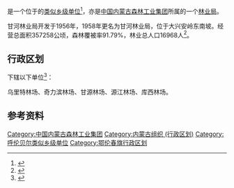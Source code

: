 {{中国乡级行政区|15/07/23/407/000
|行政区全称           = {{PAGENAMEBASE}}<br>甘河森林工业有限公司
|上级行政区           = [[中国内蒙古森林工业集团|中国内蒙古森林工业集团]]<br>[[内蒙古大兴安岭重点国有林管理局|内蒙古大兴安岭重点国有林管理局]]
|政府驻地             = [[鄂伦春自治旗|鄂伦春自治旗]][[甘河镇_(鄂伦春自治旗)|甘河镇]]
}}

'''{{PAGENAMEBASE}}'''是一个位于{{PRC admin/fullname|15/07/23/407/000|3}}的[[类似乡级单位|类似乡级单位]]<ref>{{PRC admin/ref sgc|{{PRC admin/parent|15/07/23/407/000}}}}</ref>，亦是[[中国内蒙古森林工业集团|中国内蒙古森林工业集团]]所属的一个[[林业局|林业局]]。

甘河林业局开发于1956年，1958年更名为甘河林业局，位于大兴安岭东南坡。经营总面积357258公顷，森林覆被率91.79%，林业总人口16968人<ref>{{cite book |editor=李洪君 |title=《内蒙古大兴安岭林管局中国内蒙古森工集团统计资料汇编》 |date=2012.08 |publisher=中国统计出版社 |isbn=978-7-5037-6535-3}}</ref>。

== 行政区划 ==
{{PAGENAMEBASE}}下辖以下单位<ref>{{PRC admin/ref sgc|15/07/23/407/000}}</ref>：

乌里特林场、奇力滨林场、甘源林场、源江林场、库西林场。

== 参考资料 ==
{{Reflist}}

{{鄂伦春自治旗行政区划}}
{{中华人民共和国林业区划|蒙}}
{{内蒙古行政区划小作品}}

[[Category:中国内蒙古森林工业集团|Category:中国内蒙古森林工业集团]]
[[Category:内蒙古组织_(行政区划)|Category:内蒙古组织 (行政区划)]]
[[Category:呼伦贝尔类似乡级单位|Category:呼伦贝尔类似乡级单位]]
[[Category:鄂伦春旗行政区划|Category:鄂伦春旗行政区划]]